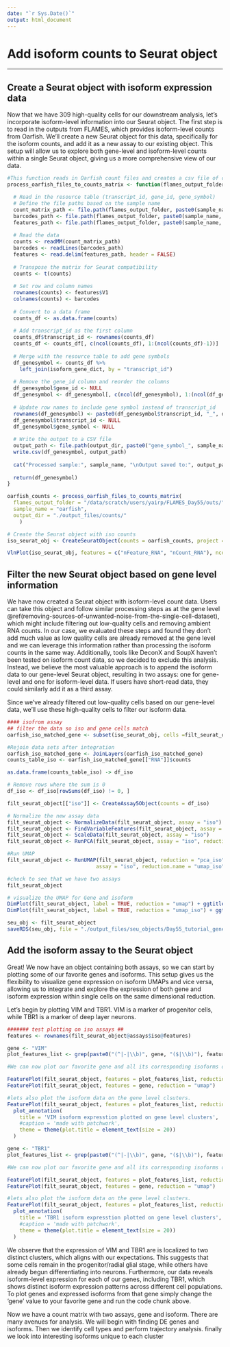 ```yaml
---
date: "`r Sys.Date()`"
output: html_document
---
```


# **Add isoform counts to Seurat object**

------------------------------------------------------------------------

## Create a Seurat object with isoform expression data

Now that we have 309 high-quality cells for our downstream analysis, let's incorporate isoform-level information into our Seurat object. The first step is to read in the outputs from FLAMES, which provides isoform-level counts from Oarfish. We'll create a new Seurat object for this data, specifically for the isoform counts, and add it as a new assay to our existing object. This setup will allow us to explore both gene-level and isoform-level counts within a single Seurat object, giving us a more comprehensive view of our data.

```r
#This function reads in Oarfish count files and creates a csv file of count data. The function also appends the gene symbol to the ENSTID
process_oarfish_files_to_counts_matrix <- function(flames_output_folder, sample_name, output_dir) {

  # Read in the resource table (transcript_id, gene_id, gene_symbol)
  # Define the file paths based on the sample name
  count_matrix_path <- file.path(flames_output_folder, paste0(sample_name, ".count.mtx"))
  barcodes_path <- file.path(flames_output_folder, paste0(sample_name, ".barcodes.txt"))
  features_path <- file.path(flames_output_folder, paste0(sample_name, ".features.txt"))
  
  # Read the data
  counts <- readMM(count_matrix_path)
  barcodes <- readLines(barcodes_path)
  features <- read.delim(features_path, header = FALSE)
  
  # Transpose the matrix for Seurat compatibility
  counts <- t(counts)
  
  # Set row and column names
  rownames(counts) <- features$V1
  colnames(counts) <- barcodes
  
  # Convert to a data frame
  counts_df <- as.data.frame(counts)
  
  # Add transcript_id as the first column
  counts_df$transcript_id <- rownames(counts_df)
  counts_df <- counts_df[, c(ncol(counts_df), 1:(ncol(counts_df)-1))]
  
  # Merge with the resource table to add gene symbols
  df_genesymbol <- counts_df %>%
    left_join(isoform_gene_dict, by = "transcript_id")
  
  # Remove the gene_id column and reorder the columns
  df_genesymbol$gene_id <- NULL
  df_genesymbol <- df_genesymbol[, c(ncol(df_genesymbol), 1:(ncol(df_genesymbol)-1))]
  
  # Update row names to include gene symbol instead of transcript_id
  rownames(df_genesymbol) <- paste0(df_genesymbol$transcript_id, "_", df_genesymbol$gene_symbol)
  df_genesymbol$transcript_id <- NULL
  df_genesymbol$gene_symbol <- NULL
  
  # Write the output to a CSV file
  output_path <- file.path(output_dir, paste0("gene_symbol_", sample_name, "_counts.csv"))
  write.csv(df_genesymbol, output_path)
  
  cat("Processed sample:", sample_name, "\nOutput saved to:", output_path, "\n")
  
  return(df_genesymbol)
}

oarfish_counts <- process_oarfish_files_to_counts_matrix(
  flames_output_folder = "/data/scratch/users/yairp/FLAMES_Day55/outs/",
  sample_name = "oarfish",
  output_dir = "./output_files/counts/"
    )

# Create the Seurat object with iso counts
iso_seurat_obj <- CreateSeuratObject(counts = oarfish_counts, project = sample_id)

VlnPlot(iso_seurat_obj, features = c("nFeature_RNA", "nCount_RNA"), ncol = 2) + plot_annotation(title = "QC plots (isoform level) BEFORE Filtering")

```

## Filter the new Seurat object based on gene level information

We have now created a Seurat object with isoform-level count data. Users can take this object and follow similar processing steps as at the gene level \@ref(removing-sources-of-unwanted-noise-from-the-single-cell-dataset), which might include filtering out low-quality cells and removing ambient RNA counts. In our case, we evaluated these steps and found they don’t add much value as low quality cells are already removed at the gene level and we can leverage this information rather than processing the isoform counts in the same way. Additionally, tools like DeconX and SoupX haven’t been tested on isoform count data, so we decided to exclude this analysis. Instead, we believe the most valuable approach is to append the isoform data to our gene-level Seurat object, resulting in two assays: one for gene-level and one for isoform-level data. If users have short-read data, they could similarly add it as a third assay.

Since we've already filtered out low-quality cells based on our gene-level data, we’ll use these high-quality cells to filter our isoform data.

```r

#### isofrom assay 
## filter the data so iso and gene cells match
oarfish_iso_matched_gene <- subset(iso_seurat_obj, cells =filt_seurat_object@graphs[["RNA_nn"]]@Dimnames[[1]])

#Rejoin data sets after integration
oarfish_iso_matched_gene <- JoinLayers(oarfish_iso_matched_gene)
counts_table_iso <- oarfish_iso_matched_gene[["RNA"]]$counts

as.data.frame(counts_table_iso) -> df_iso

# Remove rows where the sum is 0
df_iso <- df_iso[rowSums(df_iso) != 0, ]

filt_seurat_object[["iso"]] <- CreateAssay5Object(counts = df_iso)

# Normalize the new assay data
filt_seurat_object <- NormalizeData(filt_seurat_object, assay = "iso")
filt_seurat_object <- FindVariableFeatures(filt_seurat_object, assay = "iso")
filt_seurat_object <- ScaleData(filt_seurat_object, assay = "iso")
filt_seurat_object <- RunPCA(filt_seurat_object, assay = "iso", reduction.name = "pca_iso")

#Run UMAP
filt_seurat_object <- RunUMAP(filt_seurat_object, reduction = "pca_iso", dims = 1:15,
                             assay = "iso", reduction.name = "umap_iso")

#check to see that we have two assays
filt_seurat_object

# visualize the UMAP for Gene and isoform
DimPlot(filt_seurat_object, label = TRUE, reduction = "umap") + ggtitle("UMAP gene level clustering") |
DimPlot(filt_seurat_object, label = TRUE, reduction = "umap_iso") + ggtitle("UMAP isoform level clustering")

seu_obj <- filt_seurat_object
saveRDS(seu_obj, file = "./output_files/seu_objects/Day55_tutorial_gene_and_isoform_seurat.rds")
```

## Add the isoform assay to the Seurat object

Great! We now have an object containing both assays, so we can start by plotting some of our favorite genes and isoforms. This setup gives us the flexibility to visualize gene expression on isoform UMAPs and vice versa, allowing us to integrate and explore the expression of both gene and isoform expression within single cells on the same dimensional reduction.

Let's begin by plotting VIM and TBR1. VIM is a marker of progenitor cells, while TBR1 is a marker of deep layer neurons.

```r

####### test plotting on iso assays ##
features <- rownames(filt_seurat_object@assays$iso@features)

gene <- "VIM"
plot_features_list <- grep(paste0("(^|-|\\b)", gene, "($|\\b)"), features, value = TRUE)

#We can now plot our favorite gene and all its corresponding isoforms on either the gene or isoform UMAPs. To switch between them, simply change the reduction argument to the desired UMAP (either the gene or isoform reduction)

FeaturePlot(filt_seurat_object, features = plot_features_list, reduction = "umap_iso") 
FeaturePlot(filt_seurat_object, features = gene, reduction = "umap")

#lets also plot the isoform data on the gene level clsuters.
FeaturePlot(filt_seurat_object, features = plot_features_list, reduction = "umap") +
  plot_annotation(
    title = 'VIM isoform expresstion plotted on gene level clusters',
    #caption = 'made with patchwork',
    theme = theme(plot.title = element_text(size = 20))
  )

gene <- "TBR1"
plot_features_list <- grep(paste0("(^|-|\\b)", gene, "($|\\b)"), features, value = TRUE)

#We can now plot our favorite gene and all its corresponding isoforms on either the gene or isoform UMAPs. To switch between them, simply change the reduction argument to the desired UMAP (either the gene or isoform reduction)

FeaturePlot(filt_seurat_object, features = plot_features_list, reduction = "umap_iso") 
FeaturePlot(filt_seurat_object, features = gene, reduction = "umap")

#lets also plot the isoform data on the gene level clsuters.
FeaturePlot(filt_seurat_object, features = plot_features_list, reduction = "umap") +
  plot_annotation(
    title = 'TBR1 isoform expresstion plotted on gene level clusters',
    #caption = 'made with patchwork',
    theme = theme(plot.title = element_text(size = 20))
  )

```

We observe that the expression of VIM and TBR1 are is localized to two distinct clusters, which aligns with our expectations. This suggests that some cells remain in the progenitor/radial glial stage, while others have already begun differentiating into neurons. Furthermore, our data reveals isoform-level expression for each of our genes, including TBR1, which shows distinct isoform expression patterns across different cell populations. To plot genes and expressed isoforms from that gene simply change the 'gene' value to your favorite gene and run the code chunk above.

Now we have a count matrix with two assays, gene and isoform. There are many avenues for analysis. We will begin with finding DE genes and isoforms. Then we identify cell types and perform trajectory analysis. finally we look into interesting isoforms unique to each cluster
